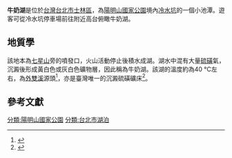 {{Infobox body of water
| name               = 牛奶湖
| native_name        = 
| native_name_lang   = 
| other_name         = 
| image              = Milk Lake.jpg
| alt                = 
| caption            = 
| image_bathymetry   = 
| alt_bathymetry     = 
| caption_bathymetry = 
| location           = [[中華民國|中華民國]][[台北市|台北市]][[士林區|士林區]]
| group              = 
| coordinates        = {{coord|25|10|00.6|N|121|33|52.1|E|type:waterbody_region:TW|display=inline,title}}
| type               = [[湖泊|湖泊]]
| etymology          = 
| part_of            = 
| inflow             = 
| rivers             = 
| outflow            = 
| oceans             = 
| catchment          = 
| basin_countries    = 
| agency             = 
| designation        = 
| date-built         = <!-- {{Start date|YYYY|MM|DD}} For man-made and other recent bodies of water -->
| engineer           = 
| date-flooded       = <!-- {{Start date|YYYY|MM|DD}} For man-made and other recent bodies of water -->
| length             = 
| width              = 
| area               = 
| depth              = 
| max-depth          = 
| volume             = 
| residence_time     = 
| salinity           = 
| shore              = 
| elevation          = 
| temperature_high   = 
| temperature_low    = 
| frozen             = 
| islands            = 
| islands_category   = 
| sections           = 
| trenches           = 
| benches            = 
| cities             = 
| pushpin_map             = Taiwan
| pushpin_label_position  = top
| pushpin_map_alt         = 
| pushpin_map_caption     = Taiwan
| website            = 
| reference          = 
}}
'''牛奶湖'''是位於[[中華民國|台灣]][[台北市|台北市]][[士林區|士林區]]，為[[陽明山國家公園|陽明山國家公園]]境內[[冷水坑|冷水坑]]的一個小池潭。遊客可從冷水坑停車場前往附近高台俯瞰牛奶湖。

==地質學==
該地本為[[七星山_(臺北市)|七星山]]旁的噴發口，火山活動停止後積水成湖。湖水中混有大量[[硫磺|硫磺]]氣，沉澱後形成黃白色或灰白色礦物層，因此稱為牛奶湖。該湖的溫度約為40 °C左右，為[[外雙溪|外雙溪]]源頭<ref>{{cite web|url=http://thisistheurlformyblogdoyoulikeit.tumblr.com/post/54926930903/milk-lake-yangmingshan-national-park-taiwan|title=A Blog (Milk Lake, Yangmingshan National Park, Taiwan....)|author=Peter Vidani|publisher=|access-date=2020-03-07|archive-url=https://web.archive.org/web/20141222053636/http://thisistheurlformyblogdoyoulikeit.tumblr.com/post/54926930903/milk-lake-yangmingshan-national-park-taiwan|archive-date=2014-12-22|dead-url=yes}}</ref>，亦是臺灣唯一的沉澱硫磺礦床<ref>{{Cite web |url=http://www.ymsnp.gov.tw/ |title=陽明山國家公園解說網頁 |accessdate=2009-05-31 |archive-date=2009-06-04 |archive-url=https://web.archive.org/web/20090604143023/http://www.ymsnp.gov.tw/ |dead-url=no }}</ref>。

==參考文獻==
{{reflist}}

{{commons category|Milk Lake}}

{{Taiwan-geo-stub}}
[[分類:陽明山國家公園|分類:陽明山國家公園]]
[[分類:台北市湖泊|分類:台北市湖泊]]